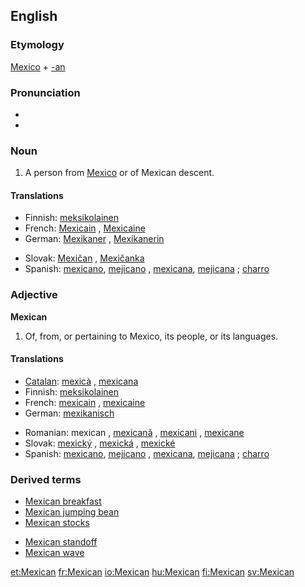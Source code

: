 {{see|mexican}}
==English==

===Etymology===
[[Mexico]] + [[-an]]

===Pronunciation===
* {{IPA|/ˈmɛksɪkən/}}
* {{SAMPA|/"mEksIk@n/}}

===Noun===
{{en-noun}}

# A person from [[Mexico]] or of Mexican descent.

====Translations====
{{top}}
*Finnish: [[meksikolainen]]
*French: [[Mexicain]] {{m}}, [[Mexicaine]] {{f}}
*German: [[Mexikaner]] {{m}}, [[Mexikanerin]] {{f}}
{{mid}}
*Slovak: [[Mexičan]] {{m}}, [[Mexičanka]] {{f}}
*Spanish: [[mexicano]], [[mejicano]] {{m}}, [[mexicana]], [[mejicana]] {{f}}; [[charro]] {{m}}
{{bottom}}

===Adjective===
'''Mexican'''

# Of, from, or pertaining to Mexico, its people, or its languages.

====Translations====
{{top}}
*[[Catalan]]: [[mexicà]] {{m}}, [[mexicana]] {{f}}
*Finnish: [[meksikolainen]]
*French: [[mexicain]] {{m}}, [[mexicaine]] {{f}}
*German: [[mexikanisch]]
{{mid}}
*Romanian: mexican {{m}}, [[mexicană]] {{f}}, [[mexicani]] {{m}} {{p}}, [[mexicane]] {{f}} {{p}}
*Slovak: [[mexický]] {{m}}, [[mexická]] {{f}}, [[mexické]] {{n}}
*Spanish: [[mexicano]], [[mejicano]] {{m}}, [[mexicana]], [[mejicana]] {{f}}; [[charro]] {{m}}
{{bottom}}

===Derived terms===
{{top}}
*[[Mexican breakfast]]
*[[Mexican jumping bean]]
*[[Mexican stocks]]
{{mid}}
*[[Mexican standoff]]
*[[Mexican wave]]
{{bottom}}

[[et:Mexican]]
[[fr:Mexican]]
[[io:Mexican]]
[[hu:Mexican]]
[[fi:Mexican]]
[[sv:Mexican]]